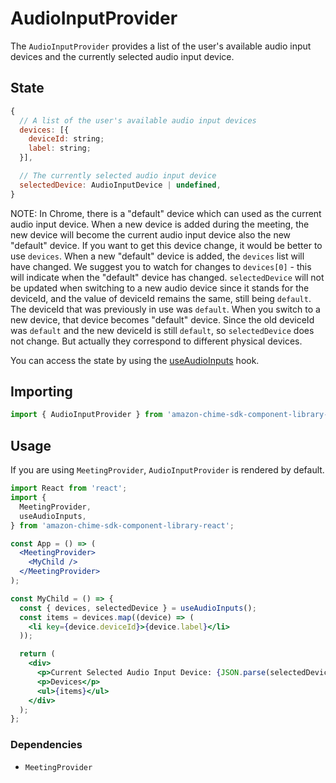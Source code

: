 <Meta title="SDK Providers/AudioInputProvider" />

# AudioInputProvider

The `AudioInputProvider` provides a list of the user's available audio input devices and the currently selected audio input device.

## State

```javascript
{
  // A list of the user's available audio input devices
  devices: [{
    deviceId: string;
    label: string;
  }],

  // The currently selected audio input device
  selectedDevice: AudioInputDevice | undefined,
}

```

NOTE: In Chrome, there is a "default" device which can used as the current audio input device. When a new device is added during the
meeting, the new device will become the current audio input device also the new "default" device. If you want to get this device change,
it would be better to use `devices`. When a new "default" device is added, the `devices` list will have changed. We suggest you to
watch for changes to `devices[0]` - this will indicate when the "default" device has changed. `selectedDevice` will not be updated when
switching to a new audio device since it stands for the deviceId, and the value of deviceId remains the same, still being `default`.
The deviceId that was previously in use was `default`. When you switch to a new device, that device becomes "default" device. Since the old
deviceId was `default` and the new deviceId is still `default`, so `selectedDevice` does not change. But actually they correspond to different physical devices.

You can access the state by using the [useAudioInputs](/docs/sdk-hooks-useaudioinputs--page) hook.

## Importing

```javascript
import { AudioInputProvider } from 'amazon-chime-sdk-component-library-react';
```

## Usage

If you are using `MeetingProvider`, `AudioInputProvider` is rendered by default.

```jsx
import React from 'react';
import {
  MeetingProvider,
  useAudioInputs,
} from 'amazon-chime-sdk-component-library-react';

const App = () => (
  <MeetingProvider>
    <MyChild />
  </MeetingProvider>
);

const MyChild = () => {
  const { devices, selectedDevice } = useAudioInputs();
  const items = devices.map((device) => (
    <li key={device.deviceId}>{device.label}</li>
  ));

  return (
    <div>
      <p>Current Selected Audio Input Device: {JSON.parse(selectedDevice)}</p>
      <p>Devices</p>
      <ul>{items}</ul>
    </div>
  );
};
```

### Dependencies

- `MeetingProvider`
